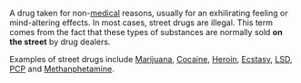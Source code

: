 A drug taken for non-[[medical]] reasons, usually for an exhilirating feeling or mind-altering effects.  In most cases, street drugs are illegal.  This term comes from the fact that these types of substances are normally sold '''on the street''' by drug dealers.

Examples of street drugs include [[Marijuana]], [[Cocaine]], [[Heroin]], [[Ecstasy]], [[LSD]], [[PCP]] and [[Methanphetamine]].